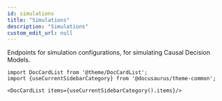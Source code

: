 ```yaml
---
id: simulations
title: "Simulations"
description: "Simulations"
custom_edit_url: null
---
```




Endpoints for simulation configurations, for simulating Causal Decision Models.



```mdx-code-block
import DocCardList from '@theme/DocCardList';
import {useCurrentSidebarCategory} from '@docusaurus/theme-common';

<DocCardList items={useCurrentSidebarCategory().items}/>
```
      
